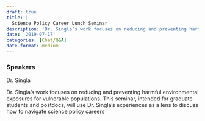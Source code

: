 ```yaml
---
draft: true 
title: |
  Science Policy Career Lunch Seminar
description: 'Dr. Singla’s work focuses on reducing and preventing harmful environmental exposures for vulnerable populations.'
date: '2019-07-17'
categories: [Chat/Q&A]
date-format: medium 
---
```



### Speakers  
Dr. Singla

Dr. Singla’s work focuses on reducing and preventing harmful environmental exposures for vulnerable populations. This seminar, intended for graduate students and postdocs, will use Dr. Singla’s experiences as a lens to discuss how to navigate science policy careers


